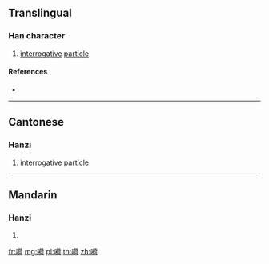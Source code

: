 {{also|呵}}
==Translingual==

===Han character===
{{Han char|rn=30|rad=口|as=10|sn=13|four=|canj=RTOR,XRTOR|ids=⿰口荷}}

# {{context|Cantonese|lang=mul}} [[interrogative]] [[particle]]

====References====
* {{Han ref|kx=0206.201|hdz=10665.080|uh=55EC|ud=21996}}

----

==Cantonese==

===Hanzi===
{{yue-hanzi|jyut=[[ho2]]|y=ho2}}

# [[interrogative]] [[particle]]

----

==Mandarin==

===Hanzi===
{{cmn-hanzi|pin=[[hē]] ([[he1]])|wg=ho<sup>1</sup>}}

# {{defn|lang=cmn|sort=口10}}

[[fr:嗬]]
[[mg:嗬]]
[[pl:嗬]]
[[th:嗬]]
[[zh:嗬]]
